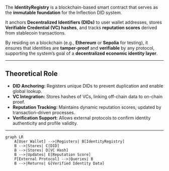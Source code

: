 The **IdentityRegistry** is a blockchain-based smart contract that serves as the **immutable foundation** for the Inflection DID system.  

It anchors **Decentralized Identifiers (DIDs)** to user wallet addresses, stores **Verifiable Credential (VC) hashes**, and tracks **reputation scores** derived from stablecoin transactions.  

By residing on a blockchain (e.g., **Ethereum** or **Sepolia** for testing), it ensures that identities are **tamper-proof** and **verifiable** by any protocol, supporting the system’s goal of a **decentralized economic identity layer**.  

---

## Theoretical Role
- **DID Anchoring:** Registers unique DIDs to prevent duplication and enable global lookup.  
- **VC Integration:** Stores hashes of VCs, linking off-chain data to on-chain proof.  
- **Reputation Tracking:** Maintains dynamic reputation scores, updated by transaction-driven processes.  
- **Verification Support:** Allows external protocols to confirm identity authenticity and profile validity.  

---

```mermaid
graph LR
    A[User Wallet] -->|Registers| B[IdentityRegistry]
    B -->|Stores| C[DID]
    B -->|Stores| D[VC Hash]
    B -->|Updates| E[Reputation Score]
    F[External Protocol] -->|Queries| B
    B -->|Returns| G[Verified Identity Data]
